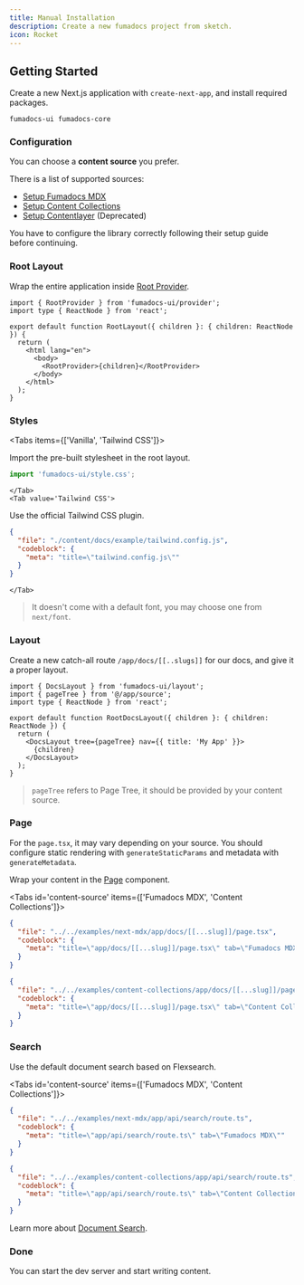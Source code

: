 ```yaml
---
title: Manual Installation
description: Create a new fumadocs project from sketch.
icon: Rocket
---
```


## Getting Started

Create a new Next.js application with `create-next-app`, and install required packages.

```package-install
fumadocs-ui fumadocs-core
```

### Configuration

You can choose a **content source** you prefer.

There is a list of supported sources:

- [Setup Fumadocs MDX](/docs/mdx)
- [Setup Content Collections](/docs/headless/content-collections)
- [Setup Contentlayer](/docs/headless/contentlayer) (Deprecated)

You have to configure the library correctly following their setup guide before continuing.

### Root Layout

Wrap the entire application inside [Root Provider](/docs/ui/blocks/root-provider).

```tsx
import { RootProvider } from 'fumadocs-ui/provider';
import type { ReactNode } from 'react';

export default function RootLayout({ children }: { children: ReactNode }) {
  return (
    <html lang="en">
      <body>
        <RootProvider>{children}</RootProvider>
      </body>
    </html>
  );
}
```

### Styles

<Tabs items={['Vanilla', 'Tailwind CSS']}>
    <Tab value='Vanilla'>

Import the pre-built stylesheet in the root layout.

```ts title="layout.tsx"
import 'fumadocs-ui/style.css';
```

    </Tab>
    <Tab value='Tailwind CSS'>

Use the official Tailwind CSS plugin.

```json doc-gen:file
{
  "file": "./content/docs/example/tailwind.config.js",
  "codeblock": {
    "meta": "title=\"tailwind.config.js\""
  }
}
```

    </Tab>

</Tabs>

> It doesn't come with a default font, you may choose one from `next/font`.

### Layout

Create a new catch-all route `/app/docs/[[..slugs]]` for our docs, and give it a proper layout.

```tsx title="app/docs/layout.tsx"
import { DocsLayout } from 'fumadocs-ui/layout';
import { pageTree } from '@/app/source';
import type { ReactNode } from 'react';

export default function RootDocsLayout({ children }: { children: ReactNode }) {
  return (
    <DocsLayout tree={pageTree} nav={{ title: 'My App' }}>
      {children}
    </DocsLayout>
  );
}
```

> `pageTree` refers to Page Tree, it should be provided by your content source.

### Page

For the `page.tsx`, it may vary depending on your source. You should configure static rendering with `generateStaticParams` and metadata with `generateMetadata`.

Wrap your content in the [Page](/docs/ui/blocks/page) component.

<Tabs id='content-source' items={['Fumadocs MDX', 'Content Collections']}>

```json doc-gen:file
{
  "file": "../../examples/next-mdx/app/docs/[[...slug]]/page.tsx",
  "codeblock": {
    "meta": "title=\"app/docs/[[...slug]]/page.tsx\" tab=\"Fumadocs MDX\""
  }
}
```

```json doc-gen:file
{
  "file": "../../examples/content-collections/app/docs/[[...slug]]/page.tsx",
  "codeblock": {
    "meta": "title=\"app/docs/[[...slug]]/page.tsx\" tab=\"Content Collections\""
  }
}
```

</Tabs>

### Search

Use the default document search based on Flexsearch.

<Tabs id='content-source' items={['Fumadocs MDX', 'Content Collections']}>

```json doc-gen:file
{
  "file": "../../examples/next-mdx/app/api/search/route.ts",
  "codeblock": {
    "meta": "title=\"app/api/search/route.ts\" tab=\"Fumadocs MDX\""
  }
}
```

```json doc-gen:file
{
  "file": "../../examples/content-collections/app/api/search/route.ts",
  "codeblock": {
    "meta": "title=\"app/api/search/route.ts\" tab=\"Content Collections\""
  }
}
```

</Tabs>

Learn more about [Document Search](/docs/headless/search).

### Done

You can start the dev server and start writing content.
